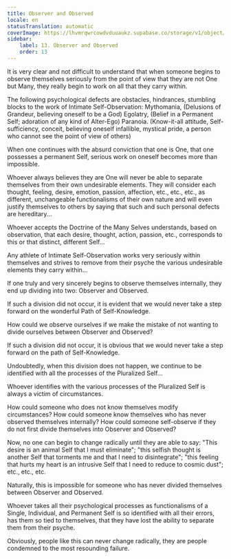```yaml
---
title: Observer and Observed
locale: en
statusTranslation: automatic
coverImage: https://lhvmrqwrcowdvduuaukz.supabase.co/storage/v1/object/public/strapi-uploads/small_cover-tratado-de-psicologia-revolucionaria.webp-5e15e1cec4e0ebebcde5d7fc7565d8fd.webp
sidebar:
    label: 13. Observer and Observed
    order: 13
---
```

It is very clear and not difficult to understand that when someone begins to observe themselves seriously from the point of view that they are not One but Many, they really begin to work on all that they carry within.

The following psychological defects are obstacles, hindrances, stumbling blocks to the work of Intimate Self-Observation: Mythomania, (Delusions of Grandeur, believing oneself to be a God) Egolatry, (Belief in a Permanent Self; adoration of any kind of Alter-Ego) Paranoia. (Know-it-all attitude, Self-sufficiency, conceit, believing oneself infallible, mystical pride, a person who cannot see the point of view of others)

When one continues with the absurd conviction that one is One, that one possesses a permanent Self, serious work on oneself becomes more than impossible.

Whoever always believes they are One will never be able to separate themselves from their own undesirable elements. They will consider each thought, feeling, desire, emotion, passion, affection, etc., etc., etc., as different, unchangeable functionalisms of their own nature and will even justify themselves to others by saying that such and such personal defects are hereditary...

Whoever accepts the Doctrine of the Many Selves understands, based on observation, that each desire, thought, action, passion, etc., corresponds to this or that distinct, different Self...

Any athlete of Intimate Self-Observation works very seriously within themselves and strives to remove from their psyche the various undesirable elements they carry within...

If one truly and very sincerely begins to observe themselves internally, they end up dividing into two: Observer and Observed.

If such a division did not occur, it is evident that we would never take a step forward on the wonderful Path of Self-Knowledge.

How could we observe ourselves if we make the mistake of not wanting to divide ourselves between Observer and Observed?

If such a division did not occur, it is obvious that we would never take a step forward on the path of Self-Knowledge.

Undoubtedly, when this division does not happen, we continue to be identified with all the processes of the Pluralized Self...

Whoever identifies with the various processes of the Pluralized Self is always a victim of circumstances.

How could someone who does not know themselves modify circumstances? How could someone know themselves who has never observed themselves internally? How could someone self-observe if they do not first divide themselves into Observer and Observed?

Now, no one can begin to change radically until they are able to say: "This desire is an animal Self that I must eliminate"; "this selfish thought is another Self that torments me and that I need to disintegrate"; "this feeling that hurts my heart is an intrusive Self that I need to reduce to cosmic dust"; etc., etc., etc.

Naturally, this is impossible for someone who has never divided themselves between Observer and Observed.

Whoever takes all their psychological processes as functionalisms of a Single, Individual, and Permanent Self is so identified with all their errors, has them so tied to themselves, that they have lost the ability to separate them from their psyche.

Obviously, people like this can never change radically, they are people condemned to the most resounding failure.


